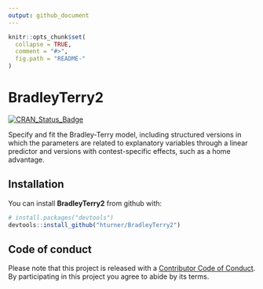 ```yaml
---
output: github_document
---
```


<!-- README.md is generated from README.Rmd. Please edit that file -->

```r
knitr::opts_chunk$set(
  collapse = TRUE,
  comment = "#>",
  fig.path = "README-"
)
```

# BradleyTerry2

[![CRAN_Status_Badge](https://www.r-pkg.org/badges/version/BradleyTerry2)](https://cran.r-project.org/package=BradleyTerry2)

Specify and fit the Bradley-Terry model, including structured versions in which 
the parameters are related to explanatory variables through a linear predictor 
and versions with contest-specific effects, such as a home advantage.

## Installation

You can install **BradleyTerry2** from github with:

```r
# install.packages("devtools")
devtools::install_github("hturner/BradleyTerry2")
```

## Code of conduct

Please note that this project is released with a 
[Contributor Code of Conduct](https://github.com/hturner/BradleyTerry2/blob/master/CONDUCT.md). By participating in this project you 
agree to abide by its terms.